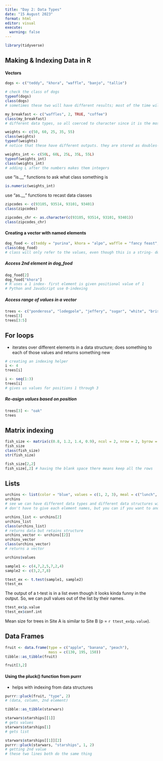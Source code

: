```yaml
---
title: "Day 2: Data Types"
date: "15 August 2023"
format: html
editor: visual
execute: 
  warning: false
---
```


```r
library(tidyverse)
```

## Making & Indexing Data in R

#### Vectors

```r
dogs <- c("teddy", "khora", "waffle", "banjo", "tallie")

# check the class of dogs
typeof(dogs)
class(dogs)
# sometimes these two will have different results; most of the time will use class()
```

```r
my_breakfast <- c("waffles", 2, TRUE, "coffee")
class(my_breakfast)
# different data types, so all coerced to character since it is the most flexible type
```

```r
weights <- c(50, 60, 25, 35, 55)
class(weights)
typeof(weights)
# notice that these have different outputs. they are stored as doubles- higher 64-bit
```

```r
weights_int <- c(50L, 60L, 25L, 35L, 55L)
typeof(weights_int)
class(weights_int)
# adding L after the numbers makes them integers
```

use "is.\_\_" functions to ask what class something is

```r
is.numeric(weights_int)
```

use "as.\_\_" functions to recast data classes

```r
zipcodes <- c(93105, 93514, 93101, 93401)
class(zipcodes)

zipcodes_chr <- as.character(c(93105, 93514, 93101, 93401))
class(zipcodes_chr)
```

#### Creating a vector with named elements

```r
dog_food <- c(teddy = "purina", khora = "alpo", waffle = "fancy feast", banjo = "blue diamond", tallie = "farmer's dogs")
class(dog_food)
# class will only refer to the values, even though this is a string- doesn't look that it is named
```

##### Access 2nd element in dog_food

```r
dog_food[2]
dog_food["khora"]
# R uses a 1 index- first element is given positional value of 1
# Python and JavaScript use 0-indexing
```

##### Access range of values in a vector

```r
trees <- c("ponderosa", "lodegpole", "jeffery", "sugar", "white", "bristlecone")
trees[3]
trees[3:5]
```

## For loops

-   iterates over different elements in a data structure; does something to each of those values and returns something new

```r
# creating an indexing helper
i <- 4
trees[i]
```

```r
i <- seq(1:3)
trees[i]
# gives us values for positions 1 through 3
```

##### Re-asign values based on position

```r
trees[3] <- "oak"
trees
```

## Matrix indexing

```r
fish_size <- matrix(c(0.8, 1.2, 1.4, 0.9), ncol = 2, nrow = 2, byrow = FALSE)
fish_size
class(fish_size)
str(fish_size)

fish_size[2,2]
fish_size[,2] # having the blank space there means keep all the rows
```

## Lists

```r
urchins <- list(color = "blue", values = c(1, 2, 3), meal = c("lunch", "dinner", "dessert"), cost = 5L)
urchins
# see we can have different data types and different data structures within a list
# don't have to give each element names, but you can if you want to and can be useful to refer to them later
```

```r
urchins_list <- urchins[2]
urchins_list
class(urchins_list)
# returns data but retains structure
urchins_vector <- urchins[[2]]
urchins_vector
class(urchins_vector)
# returns a vector
```

```r
urchins$values
```

```r
sample1 <- c(4,7,2,5,7,2,4)
sample2 <- c(3,2,7,8)

ttest_ex <- t.test(sample1, sample2)
ttest_ex
```

The output of a t-test is in a list even though it looks kinda funny in the output. So, we can pull values out of the list by their names.

```r
ttest_ex$p.value
ttest_ex$conf.int
```

Mean size for trees in Site A is similar to Site B (p = `r ttest_ex$p.value`).

## Data Frames

```r
fruit <- data.frame(type = c("apple", "banana", "peach"),
                    mass = c(130, 195, 150))
tibble::as_tibble(fruit)

fruit[3,2]
```

#### Using the pluck() function from purrr

-   helps with indexing from data structures

```r
purrr::pluck(fruit, "type", 2)
# (data, column, 2nd element)
```

```r
tibble::as_tibble(starwars)

starwars$starships[[1]]
# gets values
starwars$starships[1]
# gets list

starwars$starships[[1]][2]
purrr::pluck(starwars, "starships", 1, 2)
# getting 2nd value 
# these two lines both do the same thing
```
